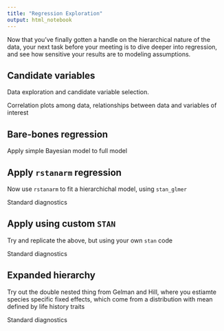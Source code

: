 ```yaml
---
title: "Regression Exploration"
output: html_notebook
---
```


Now that you've finally gotten a handle on the hierarchical nature of the data, your next task before your meeting is to dive deeper into regression, and see how sensitive your results are to modeling assumptions.

## Candidate variables

Data exploration and candidate variable selection.

Correlation plots among data, relationships between data and variables of interest

## Bare-bones regression

Apply simple Bayesian model to full model

## Apply `rstanarm` regression

Now use `rstanarm` to fit a hierarchichal model, using `stan_glmer`

Standard diagnostics

## Apply using custom `STAN`

Try and replicate the above, but using your own `stan` code

Standard diagnostics


## Expanded hierarchy

Try out the double nested thing from Gelman and Hill, where you estiamte species specific fixed effects, which come from a distribution with mean defined by life history traits 

Standard diagnostics


